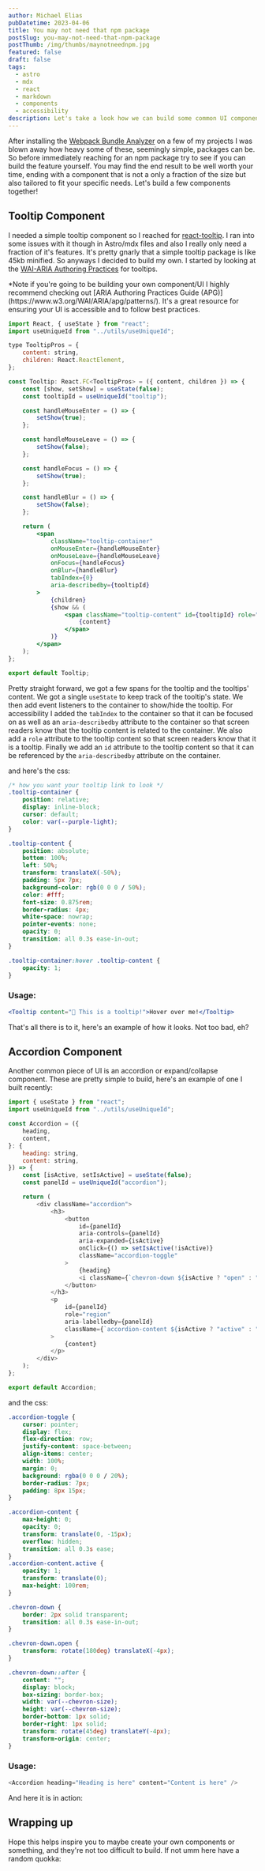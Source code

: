 ```yaml
---
author: Michael Elias
pubDatetime: 2023-04-06
title: You may not need that npm package
postSlug: you-may-not-need-that-npm-package
postThumb: /img/thumbs/maynotneednpm.jpg
featured: false
draft: false
tags:
  - astro
  - mdx
  - react
  - markdown
  - components
  - accessibility
description: Let's take a look how we can build some common UI components rather than reaching for another npm package or something
---
```




After installing the [Webpack Bundle Analyzer](https://www.npmjs.com/package/webpack-bundle-analyzer) on a few of my projects I was blown away how heavy some of these, seemingly simple, packages can be. So before immediately reaching for an npm package try to see if you can build the feature yourself. You may find the end result to be well worth your time, ending with a component that is not a only a fraction of the size but also tailored to fit your specific needs. Let's build a few components together!

## Tooltip Component

I needed a simple tooltip component so I reached for [react-tooltip](https://www.npmjs.com/package/react-tooltip). I ran into some issues with it though in Astro/mdx files and also I really only need a fraction of it's features. It's pretty gnarly that a simple tooltip package is like 45kb minified. So anyways I decided to build my own. I started by looking at the [WAI-ARIA Authoring Practices](https://www.w3.org/WAI/ARIA/apg/patterns/tooltip/) for tooltips.

<aside>
	<Icon name="ion:information-circle-outline" />
	*Note if you're going to be building your own component/UI I highly recommend
	checking out [ARIA Authoring Practices Guide (APG)](https://www.w3.org/WAI/ARIA/apg/patterns/).
	It's a great resource for ensuring your UI is accessible and to follow best practices.
</aside>

```jsx
import React, { useState } from "react";
import useUniqueId from "../utils/useUniqueId";

type TooltipPros = {
	content: string,
	children: React.ReactElement,
};

const Tooltip: React.FC<TooltipPros> = ({ content, children }) => {
	const [show, setShow] = useState(false);
	const tooltipId = useUniqueId("tooltip");

	const handleMouseEnter = () => {
		setShow(true);
	};

	const handleMouseLeave = () => {
		setShow(false);
	};

	const handleFocus = () => {
		setShow(true);
	};

	const handleBlur = () => {
		setShow(false);
	};

	return (
		<span
			className="tooltip-container"
			onMouseEnter={handleMouseEnter}
			onMouseLeave={handleMouseLeave}
			onFocus={handleFocus}
			onBlur={handleBlur}
			tabIndex={0}
			aria-describedby={tooltipId}
		>
			{children}
			{show && (
				<span className="tooltip-content" id={tooltipId} role="tooltip">
					{content}
				</span>
			)}
		</span>
	);
};

export default Tooltip;
```

Pretty straight forward, we got a few spans for the tooltip and the tooltips' content. We got a single `useState` to keep track of the tooltip's state. We then add event listeners to the container to show/hide the tooltip. For accessibility I added the `tabIndex` to the container so that it can be focused on as well as an `aria-describedby` attribute to the container so that screen readers know that the tooltip content is related to the container. We also add a `role` attribute to the tooltip content so that screen readers know that it is a tooltip. Finally we add an `id` attribute to the tooltip content so that it can be referenced by the `aria-describedby` attribute on the container.

and here's the css:

```css
/* how you want your tooltip link to look */
.tooltip-container {
	position: relative;
	display: inline-block;
	cursor: default;
	color: var(--purple-light);
}

.tooltip-content {
	position: absolute;
	bottom: 100%;
	left: 50%;
	transform: translateX(-50%);
	padding: 5px 7px;
	background-color: rgb(0 0 0 / 50%);
	color: #fff;
	font-size: 0.875rem;
	border-radius: 4px;
	white-space: nowrap;
	pointer-events: none;
	opacity: 0;
	transition: all 0.3s ease-in-out;
}

.tooltip-container:hover .tooltip-content {
	opacity: 1;
}
```

### Usage:

```jsx
<Tooltip content="🎉 This is a tooltip!">Hover over me!</Tooltip>
```

That's all there is to it, here's an <Tooltip client:load content="🎉 This is a tooltip!">example</Tooltip> of how it looks. Not too bad, eh?

## Accordion Component

Another common piece of UI is an accordion or expand/collapse component. These are pretty simple to build, here's an example of one I built recently:

```js
import { useState } from "react";
import useUniqueId from "../utils/useUniqueId";

const Accordion = ({
	heading,
	content,
}: {
	heading: string,
	content: string,
}) => {
	const [isActive, setIsActive] = useState(false);
	const panelId = useUniqueId("accordion");

	return (
		<div className="accordion">
			<h3>
				<button
					id={panelId}
					aria-controls={panelId}
					aria-expanded={isActive}
					onClick={() => setIsActive(!isActive)}
					className="accordion-toggle"
				>
					{heading}
					<i className={`chevron-down ${isActive ? "open" : ""}`} />
				</button>
			</h3>
			<p
				id={panelId}
				role="region"
				aria-labelledby={panelId}
				className={`accordion-content ${isActive ? "active" : ""}`}
			>
				{content}
			</p>
		</div>
	);
};

export default Accordion;
```

and the css:

```css
.accordion-toggle {
	cursor: pointer;
	display: flex;
	flex-direction: row;
	justify-content: space-between;
	align-items: center;
	width: 100%;
	margin: 0;
	background: rgba(0 0 0 / 20%);
	border-radius: 7px;
	padding: 8px 15px;
}

.accordion-content {
	max-height: 0;
	opacity: 0;
	transform: translate(0, -15px);
	overflow: hidden;
	transition: all 0.3s ease;
}
.accordion-content.active {
	opacity: 1;
	transform: translate(0);
	max-height: 100rem;
}

.chevron-down {
	border: 2px solid transparent;
	transition: all 0.3s ease-in-out;
}

.chevron-down.open {
	transform: rotate(180deg) translateX(-4px);
}

.chevron-down::after {
	content: "";
	display: block;
	box-sizing: border-box;
	width: var(--chevron-size);
	height: var(--chevron-size);
	border-bottom: 1px solid;
	border-right: 1px solid;
	transform: rotate(45deg) translateY(-4px);
	transform-origin: center;
}
```

### Usage:

```js
<Accordion heading="Heading is here" content="Content is here" />
```

And here it is in action:

<Accordion
	client:load
	heading="Who's the best guitarist of all time?"
	content="Tony Iommi 🎸🤘🧙🏻‍♂️⚡️"
/>

## Wrapping up

Hope this helps inspire you to maybe create your own components or something, and they're not too difficult to build. If not umm here have a random quokka:

<RandomQuokka client:load />
